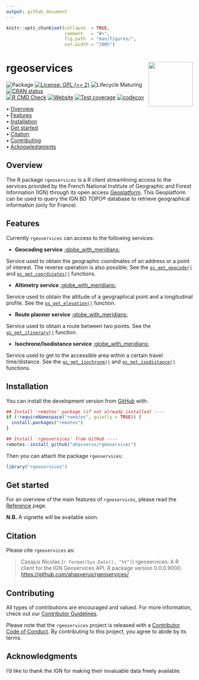 ```yaml
---
output: github_document
---
```


<!-- README.md is generated from README.Rmd. Please edit that file -->


```r
knitr::opts_chunk$set(collapse  = TRUE,
                      comment   = "#>",
                      fig.path  = "man/figures/",
                      out.width = "100%")
```



rgeoservices <img src="man/figures/package-sticker.png" align="right" style="float:right; height:120px;"/>
=========================================================

<!-- badges: start -->
![Package](https://img.shields.io/static/v1?message=Package&logo=r&labelColor=5c5c5c&color=yellowgreen&logoColor=white&label=%20)
[![License: GPL (>= 2)](https://img.shields.io/badge/License-GPL%20%28%3E%3D%202%29-blue.svg)](https://choosealicense.com/licenses/gpl-2.0/)
![Lifecycle Maturing](https://img.shields.io/badge/Lifecycle-Maturing-007EC6)
[![CRAN status](https://www.r-pkg.org/badges/version/rgeoservices)](https://CRAN.R-project.org/package=rgeoservices)<br/>
[![R CMD Check](https://github.com/ahasverus/rgeoservices/actions/workflows/R-CMD-check.yaml/badge.svg)](https://github.com/ahasverus/rgeoservices/actions/workflows/R-CMD-check.yaml)
[![Website](https://github.com/ahasverus/rgeoservices/actions/workflows/pkgdown.yaml/badge.svg)](https://github.com/ahasverus/rgeoservices/actions/workflows/pkgdown.yaml)
[![Test coverage](https://github.com/ahasverus/rgeoservices/actions/workflows/test-coverage.yaml/badge.svg)](https://github.com/ahasverus/rgeoservices/actions/workflows/test-coverage.yaml)
[![codecov](https://codecov.io/gh/ahasverus/rgeoservices/branch/main/graph/badge.svg)](https://codecov.io/gh/ahasverus/rgeoservices)
<!-- badges: end -->



<p align="left">
  • <a href="#overview">Overview</a><br>
  • <a href="#features">Features</a><br>
  • <a href="#installation">Installation</a><br>
  • <a href="#get-started">Get started</a><br>
  • <a href="#citation">Citation</a><br>
  • <a href="#contributing">Contributing</a><br>
  • <a href="#acknowledgments">Acknowledgments</a>
</p>



## Overview


The R package `rgeoservices` is a R client streamlining access to the services provided by the French National Institute of Geographic and Forest Information (IGN) through its open access [Geoplatform](https://geoservices.ign.fr/documentation/services/services-geoplateforme). This Geoplatform can be used to query the IGN BD TOPO® database to retrieve geographical information (only for France)



## Features

Currently `rgeoservices` can access to the following services:

- **Geocoding service** [:globe_with_meridians:](https://geoservices.ign.fr/documentation/services/services-geoplateforme/geocodage)

Service used to obtain the geographic coordinates of an address or a point of interest. The reverse operation is also possible. 
See the [`gs_get_geocode()`](https://ahasverus.github.io/rgeoservices/reference/gs_get_geocode.html) and [`gs_get_coordinates()`](https://ahasverus.github.io/rgeoservices/reference/gs_get_coordinates.html) functions.


- **Altimetry service** [:globe_with_meridians:](https://geoservices.ign.fr/documentation/services/services-geoplateforme/altimetrie)

Service used to obtain the altitude of a geographical point and a longitudinal profile. See the [`gs_get_elevation()`](https://ahasverus.github.io/rgeoservices/reference/gs_get_elevation.html) function.

- **Route planner service** [:globe_with_meridians:](https://geoservices.ign.fr/documentation/services/services-geoplateforme/itineraire)

Service used to obtain a route between two points. See the [`gs_get_itinerary()`](https://ahasverus.github.io/rgeoservices/reference/gs_get_itinerary.html) function.

- **Isochrone/Isodistance service** [:globe_with_meridians:](https://geoservices.ign.fr/documentation/services/services-geoplateforme/itineraire)

Service used to get to the accessible area within a certain travel time/distance. See the [`gs_get_isochrone()`](https://ahasverus.github.io/rgeoservices/reference/gs_get_isochrone.html) and [`gs_get_isodistance()`](https://ahasverus.github.io/rgeoservices/reference/gs_get_isodistance.html) functions.



## Installation

You can install the development version from [GitHub](https://github.com/) with:

```r
## Install 'remotes' package (if not already installed) ----
if (!requireNamespace("remotes", quietly = TRUE)) {
  install.packages("remotes")
}

## Install 'rgeoservices' from GitHub ----
remotes::install_github("ahasverus/rgeoservices")
```

Then you can attach the package `rgeoservices`:

```r
library("rgeoservices")
```



## Get started

For an overview of the main features of `rgeoservices`, please read the
[Reference](https://ahasverus.github.io/rgeoservices/articles/rgeoservices.html) page.

**N.B.** A vignette will be available soon.



## Citation

Please cite `rgeoservices` as: 

> Casajus Nicolas (`r format(Sys.Date(), "%Y")`) rgeoservices: A R 
client for the IGN Geoservices API. R package version 0.0.0.9000. 
<https://github.com/ahasverus/rgeoservices/>



## Contributing

All types of contributions are encouraged and valued. For more information, 
check out our [Contributor Guidelines](https://github.com/ahasverus/rgeoservices/blob/main/CONTRIBUTING.md).

Please note that the `rgeoservices` project is released with a 
[Contributor Code of Conduct](https://contributor-covenant.org/version/2/1/CODE_OF_CONDUCT.html). 
By contributing to this project, you agree to abide by its terms.



## Acknowledgments

I'd like to thank the IGN for making their invaluable data freely available.
